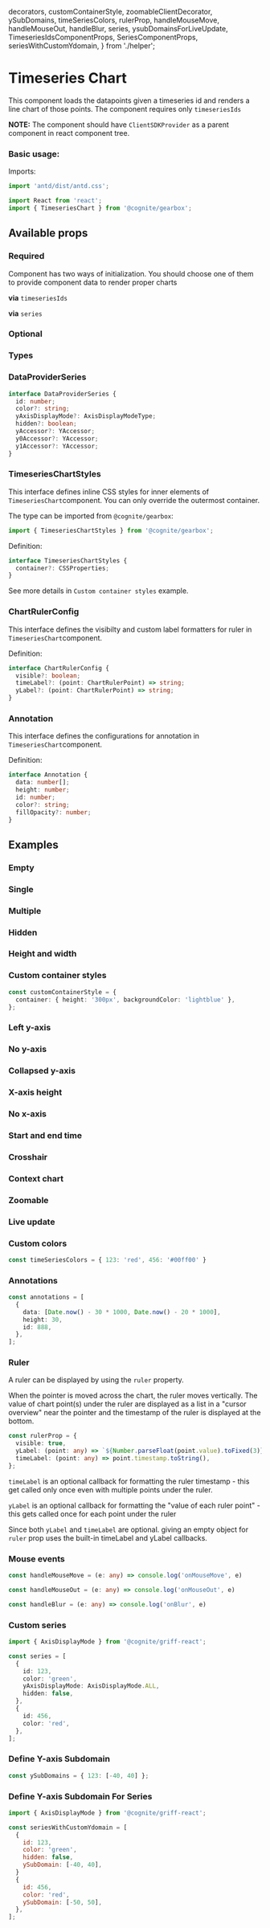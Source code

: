   decorators,
  customContainerStyle,
  zoomableClientDecorator,
  ySubDomains,
  timeSeriesColors,
  rulerProp,
  handleMouseMove,
  handleMouseOut,
  handleBlur,
  series,
  ysubDomainsForLiveUpdate,
  TimeseriesIdsComponentProps,
  SeriesComponentProps,
  seriesWithCustomYdomain,
} from './helper';

<Meta title="Time Series/TimeseriesChart" decorators={decorators} />

# Timeseries Chart

This component loads the datapoints given a timeseries id and renders a line chart of those points.
The component requires only `timeseriesIds`

**NOTE:** The component should have `ClientSDKProvider` as a parent component in react component tree.

### Basic usage:

Imports:

```typescript
import 'antd/dist/antd.css';

import React from 'react';
import { TimeseriesChart } from '@cognite/gearbox';

```

<Preview>
  <Story name="Basic usage" >
    <TimeseriesChart timeseriesIds={[123]} />
  </Story>
</Preview>

## Available props

### Required
Component has two ways of initialization. You should choose one of them to provide component data to render proper charts

**via** `timeseriesIds`
<Props of={TimeseriesIdsComponentProps} />

**via** `series`
<Props of={SeriesComponentProps} />

### Optional

<Props of={TimeseriesChart} />

### Types

### DataProviderSeries

```typescript
interface DataProviderSeries {
  id: number;
  color?: string;
  yAxisDisplayMode?: AxisDisplayModeType;
  hidden?: boolean;
  yAccessor?: YAccessor;
  y0Accessor?: YAccessor;
  y1Accessor?: YAccessor;
}
```

### TimeseriesChartStyles

This interface defines inline CSS styles for inner elements of `TimeseriesChart`component.
You can only override the outermost container.

The type can be imported from `@cognite/gearbox`:

```typescript
import { TimeseriesChartStyles } from '@cognite/gearbox';
```

Definition:

```typescript
interface TimeseriesChartStyles {
  container?: CSSProperties;
}
```

See more details in `Custom container styles` example.

### ChartRulerConfig

This interface defines the visibilty and custom label formatters for ruler in `TimeseriesChart`component.

Definition:

```typescript
interface ChartRulerConfig {
  visible?: boolean;
  timeLabel?: (point: ChartRulerPoint) => string;
  yLabel?: (point: ChartRulerPoint) => string;
}
```

### Annotation

This interface defines the configurations for annotation in `TimeseriesChart`component.

Definition:

```typescript
interface Annotation {
  data: number[];
  height: number;
  id: number;
  color?: string;
  fillOpacity?: number;
}
```

## Examples

### Empty

<Preview>
  <Story name="Empty" >
    <TimeseriesChart timeseriesIds={[]} />
  </Story>
</Preview>

### Single

<Preview>
  <Story name="Single" >
    <TimeseriesChart timeseriesIds={[123]} />
  </Story>
</Preview>

### Multiple

<Preview>
  <Story name="Multiple" >
    <TimeseriesChart timeseriesIds={[123, 456]} />
  </Story>
</Preview>

### Hidden

<Preview>
  <Story name="Hidden" >
    <TimeseriesChart
      timeseriesIds={[123, 456]}
      hiddenSeries={{ 123: true }}
    />
  </Story>
</Preview>

### Height and width

<Preview>
  <Story name="Height and width" >
    <TimeseriesChart timeseriesIds={[123]} height={300} width={800} />
  </Story>
</Preview>

### Custom container styles

```typescript
const customContainerStyle = {
  container: { height: '300px', backgroundColor: 'lightblue' },
};
```
<Preview>
  <Story name="Custom container styles" >
    <TimeseriesChart
      timeseriesIds={[123]}
      styles={customContainerStyle}
    />
  </Story>
</Preview>

### Left y-axis

<Preview>
  <Story name="Left y-axis" >
    <TimeseriesChart timeseriesIds={[123]} yAxisPlacement={'LEFT'} />
  </Story>
</Preview>

### No y-axis

<Preview>
  <Story name="No y-axis" >
    <TimeseriesChart timeseriesIds={[123]} yAxisDisplayMode={'NONE'} />
  </Story>
</Preview>

### Collapsed y-axis

<Preview>
  <Story name="Collapsed y-axis" >
    <TimeseriesChart
      timeseriesIds={[123]}
      yAxisDisplayMode={'COLLAPSED'}
    />
  </Story>
</Preview>

### X-axis height

<Preview>
  <Story name="X-axis height" >
    <TimeseriesChart timeseriesIds={[123]} xAxisHeight={100} />
  </Story>
</Preview>

### No x-axis

<Preview>
  <Story name="No x-axis" >
    <TimeseriesChart timeseriesIds={[123]} xAxisHeight={0} />
  </Story>
</Preview>

### Start and end time

<Preview>
  <Story name="Start and end time" >
    <TimeseriesChart
      timeseriesIds={[123]}
      startTime={new Date(2019, 3, 1)}
      endTime={new Date(2019, 4, 1)}
    />
  </Story>
</Preview>

### Crosshair

<Preview>
  <Story name="Crosshair" >
    <TimeseriesChart timeseriesIds={[123]} crosshair={true} />
  </Story>
</Preview>

### Context chart

<Preview>
  <Story name="Context chart" decorators={[zoomableClientDecorator]}>
    <TimeseriesChart
      timeseriesIds={[123]}
      startTime={Date.now() - 30 * 24 * 60 * 60 * 1000}
      endTime={Date.now()}
      zoomable={true}
      contextChart={true}
    />
  </Story>
</Preview>

### Zoomable

<Preview>
  <Story name="Zoomable" decorators={[zoomableClientDecorator]}>
    <TimeseriesChart
      timeseriesIds={[123]}
      startTime={Date.now() - 30 * 24 * 60 * 60 * 1000}
      endTime={Date.now()}
      zoomable={true}
      contextChart={true}
    />
  </Story>
</Preview>

### Live update

<Preview>
  <Story name="Live update" decorators={[zoomableClientDecorator]}>
    <TimeseriesChart
      timeseriesIds={[123]}
      startTime={Date.now() - 60 * 1000}
      endTime={Date.now()}
      liveUpdate={true}
      updateIntervalMillis={2000}
      ySubDomains={ysubDomainsForLiveUpdate}
    />
  </Story>
</Preview>

### Custom colors

```typescript
const timeSeriesColors = { 123: 'red', 456: '#00ff00' }
```

<Preview>
  <Story name="Custom colors" >
   <TimeseriesChart
      timeseriesIds={[123, 456]}
      timeseriesColors={timeSeriesColors}
    />
  </Story>
</Preview>

### Annotations

```typescript
const annotations = [
  {
    data: [Date.now() - 30 * 1000, Date.now() - 20 * 1000],
    height: 30,
    id: 888,
  },
];
```

<Preview>
  <Story name="Annotations" >
    <TimeseriesChart
      timeseriesIds={[123]}
      startTime={Date.now() - 60 * 1000}
      endTime={Date.now()}
      annotations={[
        {
          data: [Date.now() - 30 * 1000, Date.now() - 20 * 1000],
          height: 30,
          id: 888,
        }
      ]}
      />
  </Story>
</Preview>

### Ruler

A ruler can be displayed by using the `ruler` property.

When the pointer is moved across the chart, the ruler moves vertically.
The value of chart point(s) under the ruler are displayed as a list in a "cursor overview" near the pointer and the timestamp of the ruler is displayed at the bottom.

```typescript
const rulerProp = {
  visible: true,
  yLabel: (point: any) => `${Number.parseFloat(point.value).toFixed(3)}`,
  timeLabel: (point: any) => point.timestamp.toString(),
};
```

`timeLabel` is an optional callback for formatting the ruler timestamp - this get called only once even with multiple points under the ruler.

`yLabel` is an optional callback for formatting the "value of each ruler point" - this gets called once for each point under the ruler

Since both `yLabel` and `timeLabel` are optional. giving an empty object for `ruler` prop uses the built-in timeLabel and yLabel callbacks.


<Preview>
  <Story name="Ruler" >
    <TimeseriesChart
      timeseriesIds={[123, 456]}
      startTime={Date.now() - 60 * 1000}
      endTime={Date.now()}
      ruler={rulerProp}
      />
  </Story>
</Preview>

### Mouse events

```typescript
const handleMouseMove = (e: any) => console.log('onMouseMove', e)

const handleMouseOut = (e: any) => console.log('onMouseOut', e)

const handleBlur = (e: any) => console.log('onBlur', e)

```

<Preview>
  <Story name="Mouse events" >
    <TimeseriesChart
      timeseriesIds={[123]}
      startTime={Date.now() - 60 * 1000}
      endTime={Date.now()}
      onMouseMove={handleMouseMove}
      onMouseOut={handleMouseOut}
      onBlur={handleBlur}
    />
  </Story>
</Preview>

### Custom series

```typescript
import { AxisDisplayMode } from '@cognite/griff-react';

const series = [
  {
    id: 123,
    color: 'green',
    yAxisDisplayMode: AxisDisplayMode.ALL,
    hidden: false,
  },
  {
    id: 456,
    color: 'red',
  },
];
```

<Preview>
  <Story name="Custom series" >
    <TimeseriesChart
      series={series}
      yAxisDisplayMode={'NONE'}
    />
  </Story>
</Preview>

### Define Y-axis Subdomain

```jsx
const ySubDomains = { 123: [-40, 40] };
```

<Preview>
  <Story name="Define Y-axis Subdomain" >
    <TimeseriesChart
      timeseriesIds={[123]}
      ySubDomains = {ySubDomains}
    />
  </Story>
</Preview>

### Define Y-axis Subdomain For Series

```jsx
import { AxisDisplayMode } from '@cognite/griff-react';

const seriesWithCustomYdomain = [
  {
    id: 123,
    color: 'green',
    hidden: false,
    ySubDomain: [-40, 40],
  }
  {
    id: 456,
    color: 'red',
    ySubDomain: [-50, 50],
  },
];
```

<Preview>
  <Story name="Define Y-axis Subdomain For Series" >
    <TimeseriesChart
      series={seriesWithCustomYdomain} 
    />
  </Story>
</Preview>
